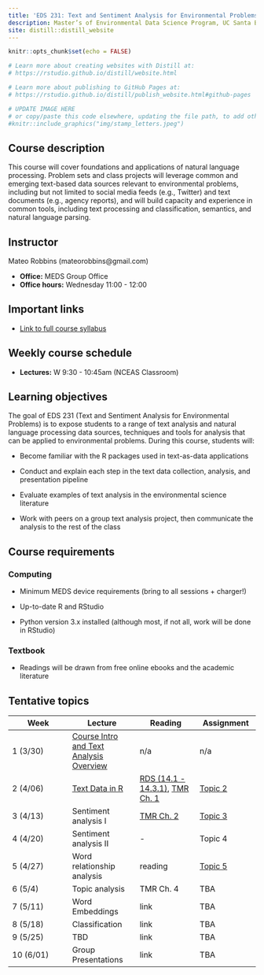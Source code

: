 ```yaml
---
title: 'EDS 231: Text and Sentiment Analysis for Environmental Problems'
description: Master’s of Environmental Data Science Program, UC Santa Barbara
site: distill::distill_website
---
```


```r
knitr::opts_chunk$set(echo = FALSE)

# Learn more about creating websites with Distill at:
# https://rstudio.github.io/distill/website.html

# Learn more about publishing to GitHub Pages at:
# https://rstudio.github.io/distill/publish_website.html#github-pages

```

```r

# UPDATE IMAGE HERE
# or copy/paste this code elsewhere, updating the file path, to add other images to your site!
#knitr::include_graphics("img/stamp_letters.jpeg")
```

## Course description

This course will cover foundations and applications of natural language processing. Problem sets and class projects will leverage common and emerging text-based data sources relevant to environmental problems, including but not limited to social media feeds (e.g., Twitter) and text documents (e.g., agency reports), and will build capacity and experience in common tools, including text processing and classification, semantics, and natural language parsing.

## Instructor

Mateo Robbins (mateorobbins\@gmail.com)

-   **Office:** MEDS Group Office
-   **Office hours:** Wednesday 11:00 - 12:00

## Important links

-   [Link to full course syllabus](https://docs.google.com/document/d/1FQcNBYLAgTiL31azyvMZH336kKxfqqWGs64U6H-_Wcg/edit?usp=sharing)

## Weekly course schedule

-   **Lectures:** W 9:30 - 10:45am (NCEAS Classroom)

## Learning objectives

The goal of EDS 231 (Text and Sentiment Analysis for Environmental Problems) is to expose students to a range of text analysis and natural language processing data sources, techniques and tools for analysis that can be applied to environmental problems. During this course, students will:

-   Become familiar with the R packages used in text-as-data applications

-   Conduct and explain each step in the text data collection, analysis, and presentation pipeline

-   Evaluate examples of text analysis in the environmental science literature

-   Work with peers on a group text analysis project, then communicate the analysis to the rest of the class

## Course requirements

### Computing

-   Minimum MEDS device requirements (bring to all sessions + charger!)

-   Up-to-date R and RStudio

-   Python version 3.x installed (although most, if not all, work will be done in RStudio)

### Textbook

-   Readings will be drawn from free online ebooks and the academic literature

## Tentative topics

| Week      | Lecture                                                                                                                                         | Reading                                                                                                                       | Assignment                                                               |
|------------------|--------------------|------------------|------------------|
| 1 (3/30)  | [Course Intro and Text Analysis Overview](https://docs.google.com/presentation/d/1EoEj-p31oq_ghhj6Atohfs_2XfG9KuU77K3S76mhCXM/edit?usp=sharing) | n/a                                                                                                                           | n/a                                                                      |
| 2 (4/06)  | [Text Data in R](https://docs.google.com/presentation/d/1XfZfkss5NcPBj0WYCmioTg6FZ1zVKrJp0LcsikL6lKU/edit?usp=sharing)                          | [RDS (14.1 - 14.3.1)](https://r4ds.had.co.nz/strings.html#strings), [TMR Ch. 1](https://www.tidytextmining.com/tidytext.html) | [Topic 2](https://maro406.github.io/EDS_231-text-sentiment/topic_2.html) |
| 3 (4/13)  | Sentiment analysis I                                                                                                                            | [TMR Ch. 2](https://www.tidytextmining.com/sentiment.html)                                                                    | [Topic 3](https://maro406.github.io/EDS_231-text-sentiment/topic_3.html) |
| 4 (4/20)  | Sentiment analysis II                                                                                                                           | \-                                                                                                                            | Topic 4                                                                  |
| 5 (4/27)  | Word relationship analysis                                                                                                                      | reading                                                                                                                       | [Topic 5](https://maro406.github.io/EDS_231-text-sentiment/topic_5.html) |
| 6 (5/4)   | Topic analysis                                                                                                                                  | TMR Ch. 4                                                                                                                     | TBA                                                                      |
| 7 (5/11)  | Word Embeddings                                                                                                                                 | link                                                                                                                          | TBA                                                                      |
| 8 (5/18)  | Classification                                                                                                                                  | link                                                                                                                          | TBA                                                                      |
| 9 (5/25)  | TBD                                                                                                                                             | link                                                                                                                          | TBA                                                                      |
| 10 (6/01) | Group Presentations                                                                                                                             | link                                                                                                                          | TBA                                                                      |
